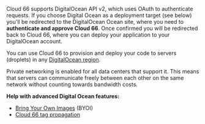Cloud 66 supports DigitalOcean API v2, which uses OAuth to authenticate requests. If you choose Digital Ocean as a deployment target (see below) you'll be redirected to the DigitalOcean Ocean site, where you need to **authenticate and approve Cloud 66**. Once confirmed you will be redirected back to Cloud 66, where you can deploy your application to your DigitalOcean account.

You can use Cloud 66 to provision and deploy your code to servers (droplets) in any [DigitalOcean region](https://docs.digitalocean.com/products/platform/availability-matrix/).

Private networking is enabled for all data centers that support it. This means that servers can communicate freely between each other on the same network without counting towards bandwidth costs.

**Help with advanced Digital Ocean features:**
* [Bring Your Own Images](/docs/deployment/bring-your-own-images) (BYOI) 
* [Cloud 66 tag propagation](/docs/servers/tagging-components#propagation-of-tags-to-cloud-providers)

